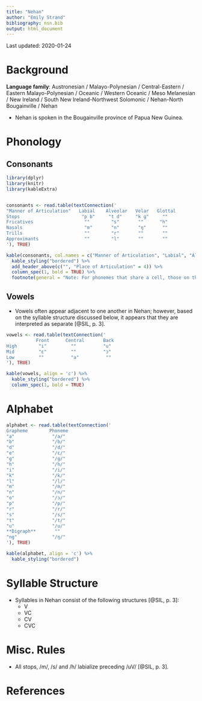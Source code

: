 ```yaml
---
title: "Nehan"
author: "Emily Strand"
bibliography: nsn.bib
output: html_document
---
```


Last updated: 2020-01-24

# Background

**Language family**: Austronesian / Malayo-Polynesian / Central-Eastern / Eastern Malayo-Polynesian / Oceanic / Western Oceanic / Meso Melanesian / New Ireland / South New Ireland-Northwest Solomonic / Nehan-North Bougainville / Nehan

* Nehan is spoken in the Bougainville province of Papua New Guinea.

# Phonology

## Consonants

```r

library(dplyr)
library(knitr)
library(kableExtra)


consonants <- read.table(textConnection('
"Manner of Articulation"   Labial    Alveolar   Velar   Glottal
Stops                       "p b"     "t d"     "k ɡ"     ""
Fricatives                   ""        "s"       ""      "h"
Nasals                       "m"       "n"       "ŋ"      ""
Trills                       ""        "r"       ""       ""
Approximants                 ""        "l"       ""       ""
'), TRUE)

kable(consonants, col.names = c("Manner of Articulation", "Labial", "Alveolar", "Velar", "Glottal"), align = 'c') %>%
  kable_styling("bordered") %>%
  add_header_above(c("", "Place of Articulation" = 4)) %>%
  column_spec(1, bold = TRUE) %>%
  footnote(general = "Note: For phonemes that share a cell, those on the left are voiceless and those on the right are voiced.", general_title = "")
```  

## Vowels

* Vowels often appear adjacent to one another in Nehan; however, based on the syllable structure discussed below, it appears that they are interpreted as separate [@SIL, p. 3].

```r

vowels <- read.table(textConnection('
           Front      Central       Back
High        "i"         ""          "u"
Mid         "ɛ"         ""          "ɔ"
Low         ""          "a"          ""
'), TRUE)

kable(vowels, align = 'c') %>%
  kable_styling("bordered") %>%
  column_spec(1, bold = TRUE)
```

# Alphabet

```r

alphabet <- read.table(textConnection('
Grapheme        Phoneme
"a"              "/a/"
"b"              "/b/"
"d"              "/d/"
"e"              "/ɛ/"
"g"              "/ɡ/"
"h"              "/h/"
"i"              "/i/"
"k"              "/k/"
"l"              "/l/"
"m"              "/m/"
"n"              "/n/"
"o"              "/ɔ/"
"p"              "/p/"
"r"              "/r/"
"s"              "/s/"
"t"              "/t/"
"u"              "/u/"
**Digraph**       ""
"ng"             "/ŋ/"
'), TRUE)

kable(alphabet, align = 'c') %>%
  kable_styling("bordered")
```

# Syllable Structure

* Syllables in Nehan consist of the following structures [@SIL, p. 3]:
    - V
    - VC
    - CV
    - CVC

# Misc. Rules

* All stops, /m/, /s/ and /h/ labialize preceding /uV/ [@SIL, p. 3].

# References
